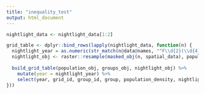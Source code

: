```yaml
---
title: "inequality_test"
output: html_document
---
```


```r
nightlight_data <- nightlight_data[1:2]

grid_table <- dplyr::bind_rows(lapply(nightlight_data, function(n) { 
  nightlight_year = as.numeric(str_match(n@data@names, "^F\\d{2}(\\d{4})")[2])
  nightlight_obj <- raster::resample(masked_obj(n, spatial_data), population_obj)
  
  build_grid_table(population_obj, groups_obj, nightlight_obj) %>%
    mutate(year = nightlight_year) %>%
    select(year, grid_id, group_id, group, population_density, nightlight)
}))
```

